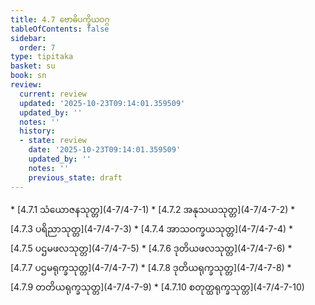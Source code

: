 ```yaml
---
title: 4.7 ဗောဓိပက္ခိယဝဂ္ဂ
tableOfContents: false
sidebar:
  order: 7
type: tipitaka
basket: su
book: sn
review:
  current: review
  updated: '2025-10-23T09:14:01.359509'
  updated_by: ''
  notes: ''
  history:
  - state: review
    date: '2025-10-23T09:14:01.359509'
    updated_by: ''
    notes: ''
    previous_state: draft
---
```



<ReviewStatus review={frontmatter.review} showDetails={true} />

<HypothesisAnnotation frontmatter={frontmatter} />

<DynamicBreadcrumb />



<TableOfContents book="sn" section="4.7">
* [4.7.1 သံယောဇနသုတ္တ](4-7/4-7-1)
* [4.7.2 အနုသယသုတ္တ](4-7/4-7-2)
* [4.7.3 ပရိညာသုတ္တ](4-7/4-7-3)
* [4.7.4 အာသဝက္ခယသုတ္တ](4-7/4-7-4)
* [4.7.5 ပဌမဖလသုတ္တ](4-7/4-7-5)
* [4.7.6 ဒုတိယဖလသုတ္တ](4-7/4-7-6)
* [4.7.7 ပဌမရုက္ခသုတ္တ](4-7/4-7-7)
* [4.7.8 ဒုတိယရုက္ခသုတ္တ](4-7/4-7-8)
* [4.7.9 တတိယရုက္ခသုတ္တ](4-7/4-7-9)
* [4.7.10 စတုတ္ထရုက္ခသုတ္တ](4-7/4-7-10)
</TableOfContents>
